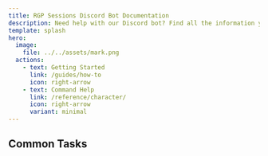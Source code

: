 ```yaml
---
title: RGP Sessions Discord Bot Documentation
description: Need help with our Discord bot? Find all the information you need here.
template: splash
hero:
  image:
    file: ../../assets/mark.png
  actions:
    - text: Getting Started
      link: /guides/how-to
      icon: right-arrow
    - text: Command Help
      link: /reference/character/
      icon: right-arrow
      variant: minimal
---
```



## Common Tasks

<CardGrid>
  <LinkCard
    title="Pair game table to Discord server"
    href="/guides/connecting-to-game-table/"
    description="Learn how to connect your game table to your Discord server and verify the connection."
  />
  <LinkCard
    title="Send in-character messages"
    href="/reference/in-character/#ic-message"
    description="Send messages as your characters to role-play in your server!"
  />
  <LinkCard
    title="Handle Initiative"
    href="#"
    description="Learn how to manage initiative tracking for your game."
  />
  <LinkCard
    title="Sync table messages and events to Discord"
    href="#"
    description="Learn how to synchronize game events and messages to your Discord server."
  />
</CardGrid>
